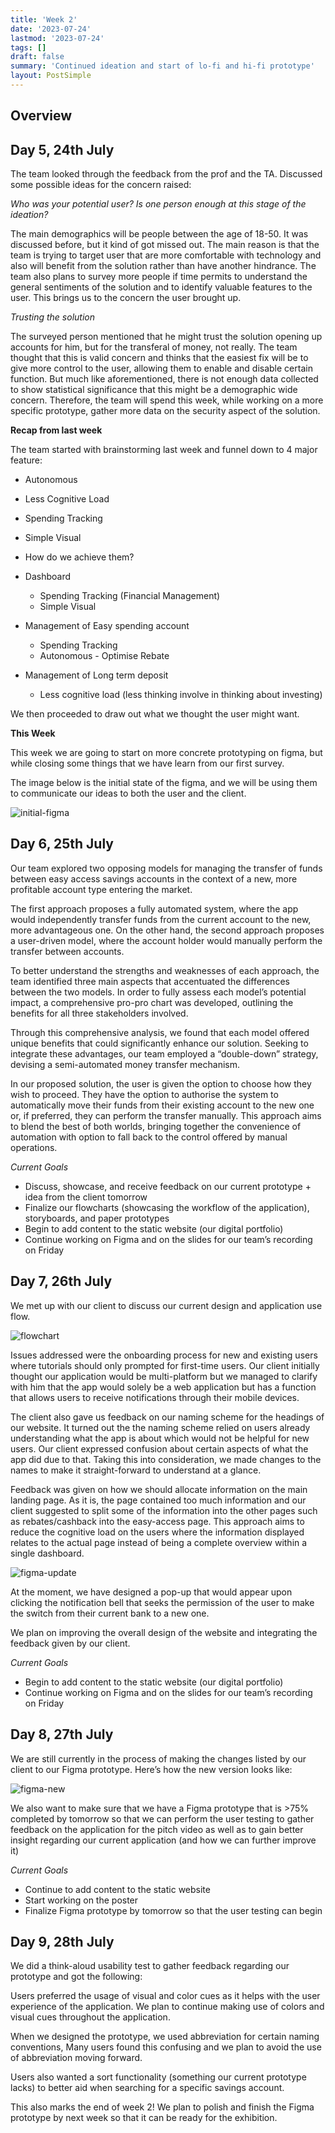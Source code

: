 ```yaml
---
title: 'Week 2'
date: '2023-07-24'
lastmod: '2023-07-24'
tags: []
draft: false
summary: 'Continued ideation and start of lo-fi and hi-fi prototype'
layout: PostSimple
---
```


## Overview

<TOCInline toc={props.toc} exclude="Overview" toHeading={2} />

## Day 5, 24th July

The team looked through the feedback from the prof and the TA. Discussed some possible ideas for the concern raised:

_Who was your potential user? Is one person enough at this stage of the ideation?_

The main demographics will be people between the age of 18-50. It was discussed before, but it kind of got missed out. The main reason is that the team is trying to target user that are more comfortable with technology and also will benefit from the solution rather than have another hindrance.
The team also plans to survey more people if time permits to understand the general sentiments of the solution and to identify valuable features to the user. This brings us to the concern the user brought up.

_Trusting the solution_

The surveyed person mentioned that he might trust the solution opening up accounts for him, but for the transferal of money, not really. The team thought that this is valid concern and thinks that the easiest fix will be to give more control to the user, allowing them to enable and disable certain function. But much like aforementioned, there is not enough data collected to show statistical significance that this might be a demographic wide concern. Therefore, the team will spend this week, while working on a more specific prototype, gather more data on the security aspect of the solution.

**Recap from last week**

The team started with brainstorming last week and funnel down to 4 major feature:

- Autonomous
- Less Cognitive Load
- Spending Tracking
- Simple Visual
- How do we achieve them?

- Dashboard
  - Spending Tracking (Financial Management)
  - Simple Visual
- Management of Easy spending account
  - Spending Tracking
  - Autonomous - Optimise Rebate
- Management of Long term deposit
  - Less cognitive load (less thinking involve in thinking about investing)

We then proceeded to draw out what we thought the user might want.

**This Week**

This week we are going to start on more concrete prototyping on figma, but while closing some things that we have learn from our first survey.

The image below is the initial state of the figma, and we will be using them to communicate our ideas to both the user and the client.

![initial-figma](/static/images/week-2/initial-figma.png)

## Day 6, 25th July

Our team explored two opposing models for managing the transfer of funds between easy access savings accounts in the context of a new, more profitable account type entering the market.

The first approach proposes a fully automated system, where the app would independently transfer funds from the current account to the new, more advantageous one. On the other hand, the second approach proposes a user-driven model, where the account holder would manually perform the transfer between accounts.

To better understand the strengths and weaknesses of each approach, the team identified three main aspects that accentuated the differences between the two models. In order to fully assess each model’s potential impact, a comprehensive pro-pro chart was developed, outlining the benefits for all three stakeholders involved.

Through this comprehensive analysis, we found that each model offered unique benefits that could significantly enhance our solution. Seeking to integrate these advantages, our team employed a “double-down” strategy, devising a semi-automated money transfer mechanism.

In our proposed solution, the user is given the option to choose how they wish to proceed. They have the option to authorise the system to automatically move their funds from their existing account to the new one or, if preferred, they can perform the transfer manually. This approach aims to blend the best of both worlds, bringing together the convenience of automation with option to fall back to the control offered by manual operations.

_Current Goals_

- Discuss, showcase, and receive feedback on our current prototype + idea from the client tomorrow
- Finalize our flowcharts (showcasing the workflow of the application), storyboards, and paper prototypes
- Begin to add content to the static website (our digital portfolio)
- Continue working on Figma and on the slides for our team’s recording on Friday

## Day 7, 26th July

We met up with our client to discuss our current design and application use flow.

![flowchart](/static/images/week-2/flowchart.png)

Issues addressed were the onboarding process for new and existing users where tutorials should only prompted for first-time users. Our client initially thought our application would be multi-platform but we managed to clarify with him that the app would solely be a web application but has a function that allows users to receive notifications through their mobile devices.

The client also gave us feedback on our naming scheme for the headings of our website. It turned out the the naming scheme relied on users already understanding what the app is about which would not be helpful for new users. Our client expressed confusion about certain aspects of what the app did due to that. Taking this into consideration, we made changes to the names to make it straight-forward to understand at a glance.

Feedback was given on how we should allocate information on the main landing page. As it is, the page contained too much information and our client suggested to split some of the information into the other pages such as rebates/cashback into the easy-access page. This approach aims to reduce the cognitive load on the users where the information displayed relates to the actual page instead of being a complete overview within a single dashboard.

![figma-update](/static/images/week-2/figma-update.png)

At the moment, we have designed a pop-up that would appear upon clicking the notification bell that seeks the permission of the user to make the switch from their current bank to a new one.

We plan on improving the overall design of the website and integrating the feedback given by our client.

_Current Goals_

- Begin to add content to the static website (our digital portfolio)
- Continue working on Figma and on the slides for our team’s recording on Friday

## Day 8, 27th July

We are still currently in the process of making the changes listed by our client to our Figma prototype. Here’s how the new version looks like:

![figma-new](/static/images/week-2/figma-new.png)

We also want to make sure that we have a Figma prototype that is >75% completed by tomorrow so that we can perform the user testing to gather feedback on the application for the pitch video as well as to gain better insight regarding our current application (and how we can further improve it)

_Current Goals_

- Continue to add content to the static website
- Start working on the poster
- Finalize Figma prototype by tomorrow so that the user testing can begin

## Day 9, 28th July

We did a think-aloud usability test to gather feedback regarding our prototype and got the following:

Users preferred the usage of visual and color cues as it helps with the user experience of the application. We plan to continue making use of colors and visual cues throughout the application.

When we designed the prototype, we used abbreviation for certain naming conventions, Many users found this confusing and we plan to avoid the use of abbreviation moving forward.

Users also wanted a sort functionality (something our current prototype lacks) to better aid when searching for a specific savings account.

This also marks the end of week 2! We plan to polish and finish the Figma prototype by next week so that it can be ready for the exhibition.
